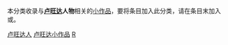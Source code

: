 {{WPSS-cat}}
{{Hidden category}}
本分类收录与'''[[卢旺达|卢旺达]]人物'''相关的[[Wikipedia:STUB|小作品]]，要将条目加入此分类，请在条目末加入'''{{tl|Rwanda-bio-stub}}'''或'''{{tl|卢旺达人物小作品}}'''。

[[Category:卢旺达人|]]
[[Category:卢旺达小作品|]]
[[Category:非洲人物小作品|R]]